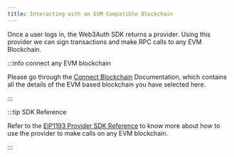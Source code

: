 ```yaml
---
title: Interacting with an EVM Compatible Blockchain
---
```


Once a user logs in, the Web3Auth SDK returns a provider. Using this provider we can sign transactions and make RPC calls to any EVM Blockchain.

:::info connect any EVM blockchain

Please go through the [Connect Blockchain](/connect-blockchain/ethereum/web) Documentation, which contains all the details of the EVM based blockchain
you have selected here.

:::

:::tip SDK Reference

Refer to the [EIP1193 Provider SDK Reference](/sdk/helper-sdks/providers/evm) to know more about how to use the provider to make calls on any EVM
blockchain.

:::
